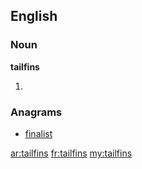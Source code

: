 ==English==

===Noun===
'''tailfins'''

# {{plural of|[[tailfin]]}}

===Anagrams===
* [[finalist#English|finalist]]

[[ar:tailfins]]
[[fr:tailfins]]
[[my:tailfins]]